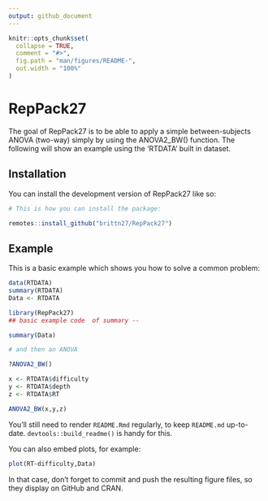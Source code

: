 ```yaml
---
output: github_document
---
```


<!-- README.md is generated from README.Rmd. Please edit that file -->

```r
knitr::opts_chunk$set(
  collapse = TRUE,
  comment = "#>",
  fig.path = "man/figures/README-",
  out.width = "100%"
)
```

# RepPack27

<!-- badges: start -->
<!-- badges: end -->

The goal of RepPack27 is to be able to apply a simple between-subjects ANOVA (two-way) simply by using the 
ANOVA2_BW() function. The following will show an example using the 'RTDATA' built in dataset.

## Installation

You can install the development version of RepPack27 like so:

``` r
# This is how you can install the package:

remotes::install_github("brittn27/RepPack27")

```

## Example

This is a basic example which shows you how to solve a common problem:

```r
data(RTDATA)
summary(RTDATA)
Data <- RTDATA

```

```r
library(RepPack27)
## basic example code  of summary --

summary(Data)

```

```r
# and then an ANOVA

?ANOVA2_BW()

x <- RTDATA$difficulty
y <- RTDATA$depth
z <- RTDATA$RT

ANOVA2_BW(x,y,z)
```


You'll still need to render `README.Rmd` regularly, to keep `README.md` up-to-date. `devtools::build_readme()` is handy for this.

You can also embed plots, for example:

```r
plot(RT~difficulty,Data)
```

In that case, don't forget to commit and push the resulting figure files, so they display on GitHub and CRAN.
